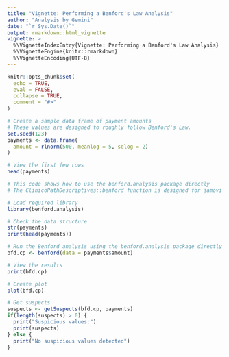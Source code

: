 ```yaml
---
title: "Vignette: Performing a Benford's Law Analysis"
author: "Analysis by Gemini"
date: "`r Sys.Date()`"
output: rmarkdown::html_vignette
vignette: >
  %\VignetteIndexEntry{Vignette: Performing a Benford's Law Analysis}
  %\VignetteEngine{knitr::rmarkdown}
  %\VignetteEncoding{UTF-8}
---
```


```r
knitr::opts_chunk$set(
  echo = TRUE,
  eval = FALSE,
  collapse = TRUE,
  comment = "#>"
)
```

```r
# Create a sample data frame of payment amounts
# These values are designed to roughly follow Benford's Law.
set.seed(123)
payments <- data.frame(
  amount = rlnorm(500, meanlog = 5, sdlog = 2)
)

# View the first few rows
head(payments)
```


```r
# This code shows how to use the benford.analysis package directly
# The ClinicoPathDescriptives::benford function is designed for jamovi and won't work in R Markdown

# Load required library
library(benford.analysis)

# Check the data structure
str(payments)
print(head(payments))

# Run the Benford analysis using the benford.analysis package directly
bfd.cp <- benford(data = payments$amount)

# View the results
print(bfd.cp)

# Create plot
plot(bfd.cp)

# Get suspects
suspects <- getSuspects(bfd.cp, payments)
if(length(suspects) > 0) {
  print("Suspicious values:")
  print(suspects)
} else {
  print("No suspicious values detected")
}
```

